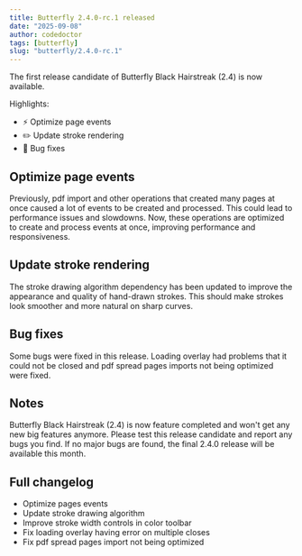 ```yaml
---
title: Butterfly 2.4.0-rc.1 released
date: "2025-09-08"
author: codedoctor
tags: [butterfly]
slug: "butterfly/2.4.0-rc.1"
---
```


The first release candidate of Butterfly Black Hairstreak (2.4) is now available.

Highlights:

- ⚡ Optimize page events
- ✏️ Update stroke rendering
- 🐞 Bug fixes

## Optimize page events

Previously, pdf import and other operations that created many pages at once caused a lot of events to be created and processed. This could lead to performance issues and slowdowns.
Now, these operations are optimized to create and process events at once, improving performance and responsiveness.

## Update stroke rendering

The stroke drawing algorithm dependency has been updated to improve the appearance and quality of hand-drawn strokes.
This should make strokes look smoother and more natural on sharp curves.

## Bug fixes

Some bugs were fixed in this release.
Loading overlay had problems that it could not be closed and pdf spread pages imports not being optimized were fixed.

## Notes

Butterfly Black Hairstreak (2.4) is now feature completed and won't get any new big features anymore.
Please test this release candidate and report any bugs you find.
If no major bugs are found, the final 2.4.0 release will be available this month.

## Full changelog

* Optimize pages events
* Update stroke drawing algorithm
* Improve stroke width controls in color toolbar
* Fix loading overlay having error on multiple closes
* Fix pdf spread pages import not being optimized
